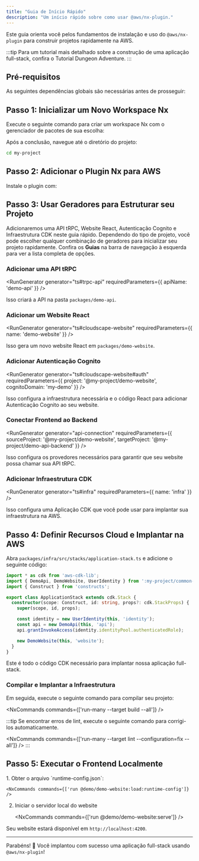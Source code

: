 ```yaml
---
title: "Guia de Início Rápido"
description: "Um início rápido sobre como usar @aws/nx-plugin."
---
```





Este guia orienta você pelos fundamentos de instalação e uso do `@aws/nx-plugin` para construir projetos rapidamente na AWS.

:::tip
Para um tutorial mais detalhado sobre a construção de uma aplicação full-stack, confira o <Link path="get_started/tutorials/dungeon-game/overview">Tutorial Dungeon Adventure</Link>.
:::

## Pré-requisitos

As seguintes dependências globais são necessárias antes de prosseguir:

<Snippet name="prerequisites" />

## Passo 1: Inicializar um Novo Workspace Nx

Execute o seguinte comando para criar um workspace Nx com o gerenciador de pacotes de sua escolha:

<CreateNxWorkspaceCommand workspace="my-project" />

Após a conclusão, navegue até o diretório do projeto:

```sh
cd my-project
```

## Passo 2: Adicionar o Plugin Nx para AWS

Instale o plugin com:

<InstallCommand dev pkg="@aws/nx-plugin" />

## Passo 3: Usar Geradores para Estruturar seu Projeto

Adicionaremos uma API tRPC, Website React, Autenticação Cognito e Infraestrutura CDK neste guia rápido. Dependendo do tipo de projeto, você pode escolher qualquer combinação de geradores para inicializar seu projeto rapidamente. Confira os __Guias__ na barra de navegação à esquerda para ver a lista completa de opções.

### Adicionar uma API tRPC

<RunGenerator generator="ts#trpc-api" requiredParameters={{ apiName: 'demo-api' }} />

Isso criará a API na pasta `packages/demo-api`.

### Adicionar um Website React

<RunGenerator generator="ts#cloudscape-website" requiredParameters={{ name: 'demo-website' }} />

Isso gera um novo website React em `packages/demo-website`.

### Adicionar Autenticação Cognito

<RunGenerator generator="ts#cloudscape-website#auth" requiredParameters={{ project: '@my-project/demo-website', cognitoDomain: 'my-demo' }} />

Isso configura a infraestrutura necessária e o código React para adicionar Autenticação Cognito ao seu website.

### Conectar Frontend ao Backend

<RunGenerator generator="api-connection" requiredParameters={{ sourceProject: '@my-project/demo-website', targetProject: '@my-project/demo-api-backend' }} />

Isso configura os provedores necessários para garantir que seu website possa chamar sua API tRPC.

### Adicionar Infraestrutura CDK

<RunGenerator generator="ts#infra" requiredParameters={{ name: 'infra' }} />

Isso configura uma Aplicação CDK que você pode usar para implantar sua infraestrutura na AWS.

## Passo 4: Definir Recursos Cloud e Implantar na AWS

Abra `packages/infra/src/stacks/application-stack.ts` e adicione o seguinte código:

```typescript
import * as cdk from 'aws-cdk-lib';
import { DemoApi, DemoWebsite, UserIdentity } from ':my-project/common-constructs';
import { Construct } from 'constructs';

export class ApplicationStack extends cdk.Stack {
  constructor(scope: Construct, id: string, props?: cdk.StackProps) {
    super(scope, id, props);

    const identity = new UserIdentity(this, 'identity');
    const api = new DemoApi(this, 'api');
    api.grantInvokeAccess(identity.identityPool.authenticatedRole);

    new DemoWebsite(this, 'website');
  }
}
```

Este é todo o código CDK necessário para implantar nossa aplicação full-stack.

### Compilar e Implantar a Infraestrutura

Em seguida, execute o seguinte comando para compilar seu projeto:

<NxCommands commands={['run-many --target build --all']} />

:::tip
Se encontrar erros de lint, execute o seguinte comando para corrigi-los automaticamente.

<NxCommands commands={['run-many --target lint --configuration=fix --all']} />
:::

## Passo 5: Executar o Frontend Localmente

<Steps>
1. Obter o arquivo `runtime-config.json`:

    <NxCommands commands={['run @demo/demo-website:load:runtime-config']} />

2. Iniciar o servidor local do website

    <NxCommands commands={['run @demo/demo-website:serve']} />
</Steps>

Seu website estará disponível em `http://localhost:4200`.

---

Parabéns! 🎉 Você implantou com sucesso uma aplicação full-stack usando `@aws/nx-plugin`!